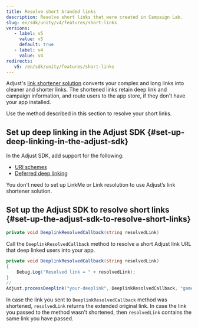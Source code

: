 ```yaml
---
title: Resolve short branded links
description: Resolve short links that were created in Campaign Lab.
slug: en/sdk/unity/v4/features/short-links
versions:
   - label: v5
     value: v5
     default: true
   - label: v4
     value: v4
redirects:
   v5: /en/sdk/unity/features/short-links
---
```


Adjust's [link shortener solution](https://help.adjust.com/en/article/short-branded-links) converts your complex and long links into cleaner and shorter links. The shortened links retain deep link and campaign information, and route users to the app store, if they don't have your app installed.

Use the method described in this section to resolve your short links.

## Set up deep linking in the Adjust SDK {#set-up-deep-linking-in-the-adjust-sdk}

In the Adjust SDK, add support for the following:

-  [URI schemes](/en/sdk/unity/features/deep-links)
-  [Deferred deep linking](/en/sdk/unity/features/deep-links#deferred-deep-linking)

<Callout type="note">

You don't need to set up LinkMe or Link resolution to use Adjust’s link shortener solution.

</Callout>

## Set up the Adjust SDK to resolve short links {#set-up-the-adjust-sdk-to-resolve-short-links}

<CodeBlock title="Method signature">

```cs
private void DeeplinkResolvedCallback(string resolvedLink)
```

</CodeBlock>

Call the `DeeplinkResolvedCallback` method to resolve a short Adjust link URL that deep linked users into your app.

```cs
private void DeeplinkResolvedCallback(string resolvedLink)
{
    Debug.Log("Resolved link = " + resolvedLink);
}
// ...
Adjust.processDeeplink("your-deeplink", DeeplinkResolvedCallback, "game-object-name-where-Adjust-script-is-loaded");
```

In case the link you sent to `DeeplinkResolvedCallback` method was shortened, `resolvedLink` returns the extended original link. In case the link you passed to the method wasn't shortened, then `resolvedLink` contains the same link you have passed.
